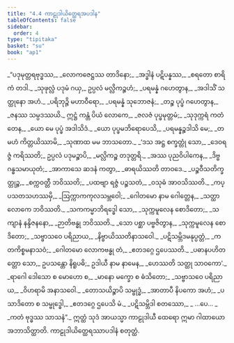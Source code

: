 ```yaml
---
title: "4.4 ကာဠုဒါယိတ္ထေရအပဒါန"
tableOfContents: false
sidebar:
  order: 4
type: "tipitaka"
basket: "su"
book: "ap1"
---
```



<DynamicBreadcrumb />

<Division number="48" book="ap1" e="ch" v="20" p="95">

<Paragraph number="1126" type="verses" book="ap1">
_“ပဒုမုတ္တရဗုဒ္ဓဿ,_  
_လောကဇေဋ္ဌဿ တာဒိနော;_  
_အဒ္ဓါနံ ပဋိပန္နဿ,_  
_စရတော စာရိကံ တဒါ._  

</Paragraph>

</Division>
<Division number="49" book="ap1" e="ch" v="20" p="95">

<Paragraph number="1127" type="verses" book="ap1">
_သုဖုလ္လံ ပဒုမံ ဂယှ,_  
ဥပ္ပလံ မလ္လိကဉ္စဟံ;_  
_ပရမန္နံ ဂဟေတွာန,_  
_အဒါသိံ သတ္ထုနော အဟံ._  

</Paragraph>

</Division>
<Division number="50" book="ap1" e="ch" v="20" p="95">

<Paragraph number="1128" type="verses" book="ap1">
_ပရိဘုဉ္ဇိ မဟာဝီရော,_  
_ပရမန္နံ သုဘောဇနံ;_  
_တဉ္စ ပုပ္ဖံ ဂဟေတွာန,_  
_ဇနဿ သမ္ပဒဿယိ._  

</Paragraph>

</Division>
<Division number="51" book="ap1" e="ch" v="20" p="95">

<Paragraph number="1129" type="verses" book="ap1">
ဣဋ္ဌံ ကန္တံ ပိယံ လောကေ,_  
_ဇလဇံ ပုပ္ဖမုတ္တမံ;_  
_သုဒုက္ကရံ ကတံ တေန,_  
_ယော မေ ပုပ္ဖံ အဒါသိဒံ._  

</Paragraph>

</Division>
<Division number="52" book="ap1" e="ch" v="20" p="95">

<Paragraph number="1130" type="verses" book="ap1">
_ယော ပုပ္ဖမဘိရောပေသိ,_  
_ပရမန္နဉ္စဒါသိ မေ;_  
_တမဟံ ကိတ္တယိဿာမိ,_  
_သုဏာထ မမ ဘာသတော._  

</Paragraph>

</Division>
<Division number="53" book="ap1" e="ch" v="20" p="95">

<Paragraph number="1131" type="verses" book="ap1">
_‘ဒသ အဋ္ဌ စက္ခတ္တုံ သော,_  
_ဒေဝရဇ္ဇံ ကရိဿတိ;_  
ဥပ္ပလံ ပဒုမဉ္စာပိ,_  
_မလ္လိကဉ္စ တဒုတ္တရိ._  

</Paragraph>

</Division>
<Division number="54" book="ap1" e="ch" v="20" p="95">

<Paragraph number="1132" type="verses" book="ap1">
_အဿ ပုညဝိပါကေန,_  
_ဒိဗ္ဗဂန္ဓသမာယုတံ;_  
_အာကာသေ ဆဒနံ ကတွာ,_  
_ဓာရယိဿတိ တာဝဒေ._  

</Paragraph>

</Division>
<Division number="55" book="ap1" e="ch" v="20" p="95">

<Paragraph number="1133" type="verses" book="ap1">
_ပဉ္စဝီသတိက္ခတ္တုဉ္စ,_  
_စက္ကဝတ္တီ ဘဝိဿတိ;_  
_ပထဗျာ ရဇ္ဇံ ပဉ္စသတံ,_  
_ဝသုဓံ အာဝသိဿတိ._  

</Paragraph>

</Division>
<Division number="56" book="ap1" e="ch" v="20" p="95">

<Paragraph number="1134" type="verses" book="ap1">
_ကပ္ပသတသဟဿမှိ,_  
_ဩက္ကာကကုလသမ္ဘဝေါ;_  
_ဂေါတမော နာမ ဂေါတ္တေန,_  
_သတ္ထာ လောကေ ဘဝိဿတိ._  

</Paragraph>

</Division>
<Division number="57" book="ap1" e="ch" v="20" p="96">

<Paragraph number="1135" type="verses" book="ap1">
_သကကမ္မာဘိရဒ္ဓေါ သော,_  
_သုက္ကမူလေန စောဒိတော;_  
_သကျာနံ နန္ဒိဇနနော,_  
_ဉာတိဗန္ဓု ဘဝိဿတိ._  

</Paragraph>

</Division>
<Division number="58" book="ap1" e="ch" v="20" p="96">

<Paragraph number="1136" type="verses" book="ap1">
_သော ပစ္ဆာ ပဗ္ဗဇိတွာန,_  
_သုက္ကမူလေန စောဒိတော;_  
_သဗ္ဗာသဝေ ပရိညာယ,_  
_နိဗ္ဗာယိဿတိနာသဝေါ._  

</Paragraph>

</Division>
<Division number="59" book="ap1" e="ch" v="20" p="96">

<Paragraph number="1137" type="verses" book="ap1">
_ပဋိသမ္ဘိဒမနုပ္ပတ္တံ,_  
_ကတကိစ္စမနာသဝံ;_  
_ဂေါတမော လောကဗန္ဓု တံ,_  
_ဧတဒဂ္ဂေ ဌပေဿတိ._  

</Paragraph>

</Division>
<Division number="60" book="ap1" e="ch" v="20" p="96">

<Paragraph number="1138" book="ap1">
_ပဓာနပဟိတတ္တော သော,_  
ဥပသန္တော နိရူပဓိ;_  
ဥဒါယီ နာမ နာမေန,_  
_ဟေဿတိ သတ္ထု သာဝကော’._  

</Paragraph>

</Division>
<Division number="61" book="ap1" e="ch" v="20" p="96">

<Paragraph number="1139" type="verses" book="ap1">
_ရာဂေါ ဒေါသော စ မောဟော စ,_  
_မာနော မက္ခော စ ဓံသိတော;_  
_သဗ္ဗာသဝေ ပရိညာယ,_  
_ဝိဟရာမိ အနာသဝေါ._  

</Paragraph>

</Division>
<Division number="62" book="ap1" e="ch" v="20" p="96">

<Paragraph number="1140" type="verses" book="ap1">
_တောသယိဉ္စာပိ သမ္ဗုဒ္ဓံ,_  
_အာတာပီ နိပကော အဟံ;_  
_ပသာဒိတော စ သမ္ဗုဒ္ဓေါ,_  
_ဧတဒဂ္ဂေ ဌပေသိ မံ._  

</Paragraph>

</Division>
<Division number="63" book="ap1" e="ch" v="20" p="96">

<Paragraph number="1141" type="verses" book="ap1">
_ပဋိသမ္ဘိဒါ စတဿော,_  
_ …ပေ… _  
_ကတံ ဗုဒ္ဓဿ သာသနံ”._  

</Paragraph>

<Paragraph number="1142" book="ap1">
ဣတ္ထံ သုဒံ အာယသ္မာ ကာဠုဒါယီ ထေရော ဣမာ ဂါထာယော အဘာသိတ္ထာတိ.

</Paragraph>
</Division>

<Paragraph number="1143" type="center" book="ap1">
ကာဠုဒါယိတ္ထေရဿာပဒါနံ စတုတ္ထံ.
</Paragraph>
